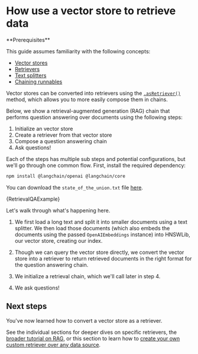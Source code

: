 # How use a vector store to retrieve data

<Info>
**Prerequisites**


This guide assumes familiarity with the following concepts:

- [Vector stores](/oss/concepts/#vectorstores)
- [Retrievers](/oss/concepts/retrievers)
- [Text splitters](/oss/concepts/text_splitters)
- [Chaining runnables](/oss/how-to/sequence/)

</Info>

Vector stores can be converted into retrievers using the [`.asRetriever()`](https://api.js.langchain.com/classes/langchain_core.vectorstores.VectorStore.html#asRetriever) method, which allows you to more easily compose them in chains.

Below, we show a retrieval-augmented generation (RAG) chain that performs question answering over documents using the following steps:

1. Initialize an vector store
2. Create a retriever from that vector store
3. Compose a question answering chain
4. Ask questions!

Each of the steps has multiple sub steps and potential configurations, but we'll go through one common flow.
First, install the required dependency:


<IntegrationInstallTooltip></IntegrationInstallTooltip>

```bash npm2yarn
npm install @langchain/openai @langchain/core
```

You can download the `state_of_the_union.txt` file [here](https://github.com/langchain-ai/langchain/blob/master/docs/docs/how_to/state_of_the_union.txt).


<CodeBlock language="typescript">{RetrievalQAExample}</CodeBlock>

Let's walk through what's happening here.

1. We first load a long text and split it into smaller documents using a text splitter.
   We then load those documents (which also embeds the documents using the passed `OpenAIEmbeddings` instance) into HNSWLib, our vector store, creating our index.

2. Though we can query the vector store directly, we convert the vector store into a retriever to return retrieved documents in the right format for the question answering chain.

3. We initialize a retrieval chain, which we'll call later in step 4.

4. We ask questions!

## Next steps

You've now learned how to convert a vector store as a retriever.

See the individual sections for deeper dives on specific retrievers, the [broader tutorial on RAG](/oss/tutorials/rag), or this section to learn how to
[create your own custom retriever over any data source](/oss/how-to/custom_retriever/).
